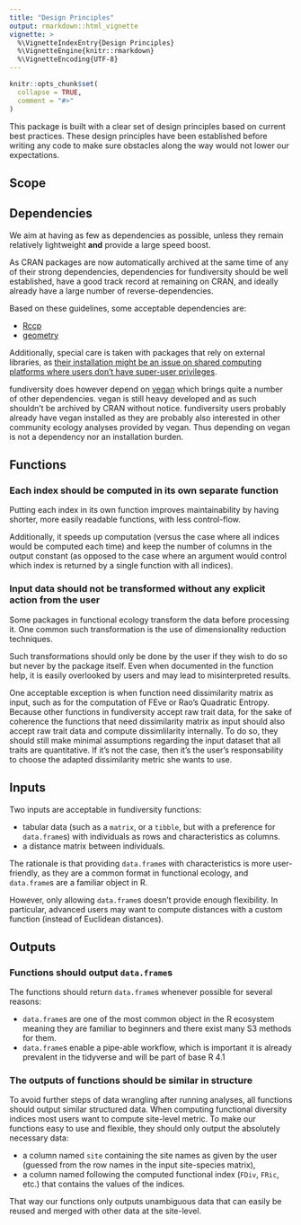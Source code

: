 ```yaml
---
title: "Design Principles"
output: rmarkdown::html_vignette
vignette: >
  %\VignetteIndexEntry{Design Principles}
  %\VignetteEngine{knitr::rmarkdown}
  %\VignetteEncoding{UTF-8}
---
```


```r
knitr::opts_chunk$set(
  collapse = TRUE,
  comment = "#>"
)
```

This package is built with a clear set of design principles based on current
best practices. These design principles have been established before writing any
code to make sure obstacles along the way would not lower our expectations.

## Scope

## Dependencies

We aim at having as few as dependencies as possible, unless they remain 
relatively lightweight **and** provide a large speed boost.

As CRAN packages are now automatically archived at the same time of any of their
strong dependencies, dependencies for fundiversity should be well established,
have a good track record at remaining on CRAN, and ideally already have a large
number of reverse-dependencies.

Based on these guidelines, some acceptable dependencies are:

- [Rccp](https://cran.r-project.org/package=Rcpp)
- [geometry](https://davidcsterratt.github.io/geometry/)

Additionally, special care is taken with packages that rely on external
libraries, as [their installation might be an issue on shared computing 
platforms where users don't have super-user privileges](https://twitter.com/groundwalkergmb/status/1350336844022521857).

fundiversity does however depend on 
[vegan](https://cran.r-project.org/package=vegan) which brings quite a number of
other dependencies. vegan is still heavy developed and as such shouldn't be 
archived by CRAN without notice. fundiversity users probably already have vegan
installed as they are probably also interested in other community ecology
analyses provided by vegan. Thus depending on vegan is not a dependency nor
an installation burden.

## Functions

### Each index should be computed in its own separate function

Putting each index in its own function improves maintainability by having 
shorter, more easily readable functions, with less control-flow.

Additionally, it speeds up computation (versus the case where all indices 
would be computed each time) and keep the number of columns in the output 
constant (as opposed to the case where an argument would control which index
is returned by a single function with all indices).

### Input data should not be transformed without any explicit action from the user

Some packages in functional ecology transform the data before processing it.
One common such transformation is the use of dimensionality reduction 
techniques.

Such transformations should only be done by the user if they wish to do so but
never by the package itself. Even when documented in the function help, it is
easily overlooked by users and may lead to misinterpreted results.

One acceptable exception is when function need dissimilarity matrix as input,
such as for the computation of FEve or Rao's Quadratic Entropy. Because other
functions in fundiversity accept raw trait data, for the sake of coherence
the functions that need dissimilarity matrix as input should also accept
raw trait data and compute dissimlilarity internally. To do so, they should
still make minimal assumptions regarding the input dataset that all traits are
quantitative. If it's not the case, then it's the user's responsability
to choose the adapted dissimilarity metric she wants to use.

## Inputs

Two inputs are acceptable in fundiversity functions:

- tabular data (such as a `matrix`, or a `tibble`, but with a preference for
`data.frame`s)  with individuals as rows and characteristics as columns.
- a distance matrix between individuals.

The rationale is that providing `data.frame`s with characteristics is more 
user-friendly, as they are a common format in functional ecology, and 
`data.frame`s are a familiar object in R.

However, only allowing `data.frame`s doesn't provide enough flexibility. In
particular, advanced users may want to compute distances with a custom function 
(instead of Euclidean distances).

## Outputs

### Functions should output `data.frame`s

The functions should return `data.frame`s whenever possible for several reasons:

- `data.frame`s are one of the most common object in the R ecosystem meaning 
they are familiar to beginners and there exist many S3 methods for them.
- `data.frame`s enable a pipe-able workflow, which is important it is already 
prevalent in the tidyverse and will be part of base R 4.1

### The outputs of functions should be similar in structure

To avoid further steps of data wrangling after running analyses, all functions
should output similar structured data. When computing functional diversity
indices most users want to compute site-level metric. To make our functions
easy to use and flexible, they should only output the absolutely necessary data:

- a column named `site` containing the site names as given by the user 
(guessed from the row names in the input site-species matrix),
- a column named following the computed functional index (`FDiv`, `FRic`, etc.)
that contains the values of the indices.

That way our functions only outputs unambiguous data that can easily be reused
and merged with other data at the site-level.

